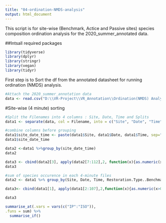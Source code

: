 ```yaml
---
title: "04-ordination-NMDS-analysis"
output: html_document
---
```


This script is for site-wise (Benchmark, Actice and Passive sites) species composition ordination analysis for the 2020_summer_annotated data.


##Intsall required packages

```r
library(tidyverse)
library(dplyr)
library(stringr)
library(vegan)
library(tidyr)

```

First step is to Sort the df from the annotated datasheet for running ordination (NMDS) analysis.

```r

#Attach the 2020_summer_annotation data 
data <- read.csv("D:\\VR-Project\\VR_Annotation\\Ordination(NMDS) Analysis\\acoustics-westernGhats\\data\\2020_Summer_annotation_AR_ver_01.csv")


```


#Site-wise (4 minute) sorting 

```r
#Split the Filenames into 4 columns : Site, Date, Time and Splits   
data1 <- separate(data, col = Filename, into = c("Site", "Date", "Time", "Splits"), sep = "_")

#combine columns before grouping
data1$site_date_time <- paste(data1$Site, data1$Date, data1$Time, sep="_")
data1$site_date_time

```

```r
data2 <-data1 %>%group_by(site_date_time)
data2

```

```r
data3 <- cbind(data2[3], apply(data2[7:112],2, function(x){as.numeric(x>0)}))
data3
```




```r
#sum of species occurence in each 4-minute files
data2 <- data1 %>% group_by(Site, Date, Time, Restoration.Type..Benchmark.Active.Passive.)

data3<- cbind(data1[1], apply(data1[2:107],2,function(x){as.numeric(x>0)}))

data3

summarise_at(.vars = vars(c("IP":"ISO")),
.funs = sum) %>%
  summarise_if()

```


